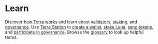 
# Learn

Discover [how Terra works](./protocol.mdx) and learn about [validators](./protocol.mdx#validators), [staking](./protocol.mdx#staking), and [governance](./protocol.mdx#governance). Use [Terra Station](../learn/station) to [create a wallet](station/download/station-desktop.mdx), [stake Luna](./station/staking.mdx), [send tokens](./station/send.mdx), and [participate in governance](./station/governance.mdx). Browse the [glossary](./glossary.mdx) to look up helpful terms.

<CardSection cards={learnCards} />
